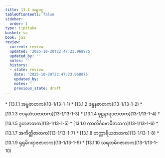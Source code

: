 ```yaml
---
title: 13.1 အမ္ဗဝဂ္ဂ
tableOfContents: false
sidebar:
  order: 1
type: tipitaka
basket: su
book: ja1
review:
  current: review
  updated: '2025-10-20T22:47:23.968875'
  updated_by: ''
  notes: ''
  history:
  - state: review
    date: '2025-10-20T22:47:23.968875'
    updated_by: ''
    notes: ''
    previous_state: draft
---
```



<DynamicBreadcrumb />


<ReviewStatus review={frontmatter.review} showDetails={true} />

<HypothesisAnnotation frontmatter={frontmatter} />



<TableOfContents book="ja1" section="13.1">
* [13.1.1 အမ္ဗဇာတက](13-1/13-1-1)
* [13.1.2 ဖန္ဒနဇာတက](13-1/13-1-2)
* [13.1.3 ဇဝနဟံသဇာတက](13-1/13-1-3)
* [13.1.4 စူဠနာရဒဇာတက](13-1/13-1-4)
* [13.1.5 ဒူတဇာတက](13-1/13-1-5)
* [13.1.6 ကာလိင်္ဂဗောဓိဇာတက](13-1/13-1-6)
* [13.1.7 အကိတ္တိဇာတက](13-1/13-1-7)
* [13.1.8 တက္ကာရိယဇာတက](13-1/13-1-8)
* [13.1.9 ရုရုမိဂရာဇဇာတက](13-1/13-1-9)
* [13.1.10 သရဘမိဂဇာတက](13-1/13-1-10)
</TableOfContents>